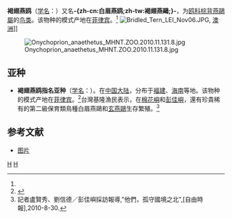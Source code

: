 {{noteTA
|T=zh-cn:褐翅燕鸥; zh-tw:白眉燕鷗; 
|1=zh-cn:褐翅燕鸥; zh-tw:白眉燕鷗; 
}}
{{speciesbox
| name = 褐翅燕鸥
| image = Bridled Tern flight LEI jan08.JPG
| image_width = 250px
| image_caption = 褐翅燕鸥
| genus = Onychoprion
| species = anaethetus
| authority = (Scopoli, 1786)<ref name='id1994'>{{cite web| url =http://www.bioinfo.cn/db05/BjdwSpecies.php?action=view&id=1994| title =褐翅燕鸥| work =《中国动物物种编目数据库》| publisher =中国科学院微生物研究所| author =中国科学院动物研究所| accessdate =2009-04-04| deadurl =yes| archiveurl =https://web.archive.org/web/20160305081003/http://www.bioinfo.cn/db05/BjdwSpecies.php?action=view&id=1994| archivedate =2016-03-05| df =}}</ref>
| synonyms = ''Sterna anaethetus'' <small>Scopoli, 1786</small>
}}

'''褐翅燕鸥'''（[[学名|学名]]：{{lang|la|''Onychoprion anaethetus''}}）又名'''-{zh-cn:白眉燕鸥;zh-tw:褐翅燕鷗;}-'''，为[[鸥科|鸥科]][[棕背燕鷗屬|棕背燕鷗屬]]的[[鸟类|鸟类]]。该物种的模式产地在[[菲律宾|菲律宾]]。<ref name='id1994'/>
[[Image:Bridled_Tern_LEI_Nov06.JPG|thumb]], [[Australia|澳洲]]]]

[[File:Onychoprion_anaethetus_MHNT.ZOO.2010.11.131.8.jpg|thumb]]
== 亚种 ==
* '''褐翅燕鸥指名亚种'''（[[学名|学名]]：{{lang|la|''Onychoprion anaethetus anaethetus''}}）。在[[中国大陆|中国大陆]]，分布于[[福建|福建]]、[[海南|海南]]等地。该物种的模式产地在[[菲律宾|菲律宾]]。<ref name='id1995'>{{cite web| url =http://www.bioinfo.cn/db05/BjdwSpecies.php?action=view&id=1995| title =褐翅燕鸥指名亚种| work =《中国动物物种编目数据库》| publisher =中国科学院微生物研究所| author =中国科学院动物研究所| accessdate =2009-04-04| deadurl =yes| archiveurl =https://web.archive.org/web/20160305020146/http://www.bioinfo.cn/db05/BjdwSpecies.php?action=view&id=1995| archivedate =2016-03-05| df =}}</ref>台灣基隆漁民表示，在[[棉花嶼|棉花嶼]]和[[彭佳嶼|彭佳嶼]]，還有珍貴稀有的第二級保育類鳥種白眉燕鷗和[[白顶玄鸥|玄燕鷗]]生存繁殖。<ref>記者盧賢秀、劉信德／彭佳嶼採訪報導,"他們，孤守國境之北"{{cite web |url=http://www.libertytimes.com.tw/2010/new/aug/30/today-fo5.htm |title=存档副本 |accessdate=2010-08-30 |deadurl=yes |archiveurl=https://web.archive.org/web/20100901162549/http://www.libertytimes.com.tw/2010/new/aug/30/today-fo5.htm |archivedate=2010-09-01 }},[自由時報],2010-8-30.</ref>

== 参考文献 ==
{{reflist}}
* [http://www.underwaterkwaj.com/land/bird-kwaj/Onychoprion-anaethetus-Bridled-tern-CS-2.jpg 图片] {{Wayback|url=http://www.underwaterkwaj.com/land/bird-kwaj/Onychoprion-anaethetus-Bridled-tern-CS-2.jpg |date=20210202124922 }}

{{Taxonbar|from=Q28490}}

[[Category:燕鸥属|H]]
[[Category:_1786年描述的鸟类|H]]